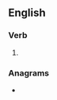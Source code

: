 ==English==

===Verb===
{{head|en|verb form}}

# {{en-past of|slug}}

===Anagrams===
* {{anagrams|en|a=degglsu|Dge-lugs|Gudgels}}